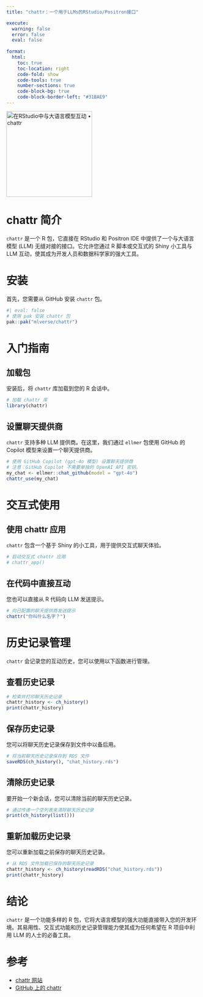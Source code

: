 ```yaml
---
title: "chattr：一个用于LLMs的RStudio/Positron接口"

execute:
  warning: false
  error: false
  eval: false
  
format:
  html:
    toc: true
    toc-location: right
    code-fold: show
    code-tools: true
    number-sections: true
    code-block-bg: true
    code-block-border-left: "#31BAE9"
---
```


![](https://mlverse.github.io/chattr/logo.png){alt="在RStudio中与大语言模型互动 • chattr" width="224"}


# chattr 简介

`chattr` 是一个 R 包，它直接在 RStudio 和 Positron IDE 中提供了一个与大语言模型 (LLM) 无缝对接的接口。它允许您通过 R 脚本或交互式的 Shiny 小工具与 LLM 互动，使其成为开发人员和数据科学家的强大工具。



# 安装

首先，您需要从 GitHub 安装 `chattr` 包。

```r
#| eval: false
# 使用 pak 安装 chattr 包
pak::pak("mlverse/chattr")
```

# 入门指南

## 加载包

安装后，将 `chattr` 库加载到您的 R 会话中。

```r
# 加载 chattr 库
library(chattr)
```

## 设置聊天提供商

`chattr` 支持多种 LLM 提供商。在这里，我们通过 `ellmer` 包使用 GitHub 的 Copilot 模型来设置一个聊天提供商。

```r
# 使用 GitHub Copilot (gpt-4o 模型) 设置聊天提供商
# 注意：GitHub Copilot 不需要单独的 OpenAI API 密钥。
my_chat <- ellmer::chat_github(model = "gpt-4o")
chattr_use(my_chat)
```

# 交互式使用

## 使用 chattr 应用

`chattr` 包含一个基于 Shiny 的小工具，用于提供交互式聊天体验。

```r
# 启动交互式 chattr 应用
# chattr_app()
```

## 在代码中直接互动

您也可以直接从 R 代码向 LLM 发送提示。

```r
# 向已配置的聊天提供商发送提示
chattr("你叫什么名字？")
```

# 历史记录管理

`chattr` 会记录您的互动历史，您可以使用以下函数进行管理。

## 查看历史记录

```r
# 检索并打印聊天历史记录
chattr_history <- ch_history()
print(chattr_history)
```

## 保存历史记录

您可以将聊天历史记录保存到文件中以备后用。

```r
# 将当前聊天历史记录保存到 RDS 文件
saveRDS(ch_history(), "chat_history.rds")
```

## 清除历史记录

要开始一个新会话，您可以清除当前的聊天历史记录。

```r
# 通过传递一个空列表来清除聊天历史记录
print(ch_history(list()))
```

## 重新加载历史记录

您可以重新加载之前保存的聊天历史记录。

```r
# 从 RDS 文件加载已保存的聊天历史记录
chattr_history <- ch_history(readRDS("chat_history.rds"))
print(chattr_history)
```

# 结论

`chattr` 是一个功能多样的 R 包，它将大语言模型的强大功能直接带入您的开发环境。其易用性、交互式功能和历史记录管理能力使其成为任何希望在 R 项目中利用 LLM 的人士的必备工具。

# 参考

- [chattr 网站](https://mlverse.github.io/chattr/)
- [GitHub 上的 chattr](https://github.com/mlverse/chattr)